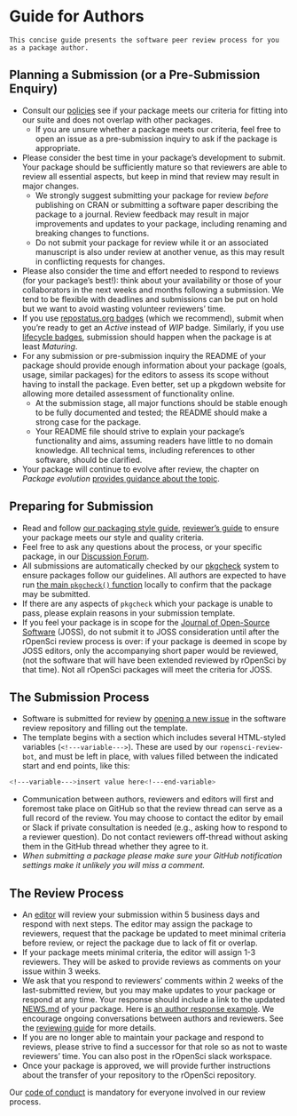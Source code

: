# Guide for Authors {#authors-guide}

```block
This concise guide presents the software peer review process for you as a package author.
```

## Planning a Submission (or a Pre-Submission Enquiry)

-   Consult our [policies](#policies) see if your package meets our criteria for fitting into our suite and does not overlap with other packages.
    -    If you are unsure whether a package meets our criteria, feel free to open an issue as a pre-submission inquiry to ask if the package is appropriate.
- Please consider the best time in your package's development to submit.  Your package should be sufficiently mature so that reviewers are able to review all essential aspects, but keep in mind that review may result in major changes.
    - We strongly suggest submitting your package for review _before_ publishing on CRAN or submitting a software paper describing the package to a journal. Review feedback may result in major improvements and updates to your package, including renaming and breaking changes to functions.
    -   Do not submit your package for review while it or an associated manuscript is also under review at another venue, as this may result in conflicting requests for changes.
- Please also consider the time and effort needed to respond to reviews (for your package's best!): think about your availability or those of your collaborators in the next weeks and months following a submission. We tend to be flexible with deadlines and submissions can be put on hold but we want to avoid wasting volunteer reviewers' time.
- If you use [repostatus.org badges](https://www.repostatus.org/) (which we recommend), submit when you're ready to get an _Active_ instead of _WIP_ badge. Similarly, if you use [lifecycle badges](https://www.tidyverse.org/lifecycle/), submission should happen when the package is at least _Maturing_.
- For any submission or pre-submission inquiry the README of your package should provide enough information about your package (goals, usage, similar packages) for the editors to assess its scope without having to install the package. Even better, set up a pkgdown website for allowing more detailed assessment of functionality online.
    - At the submission stage, all major functions should be stable enough to be fully documented and tested; the README should make a strong case for the package.
    - Your README file should strive to explain your package's functionality and aims, assuming readers have little to no domain knowledge. All technical tems, including references to other software, should be clarified.
- Your package will continue to evolve after review, the chapter on *Package evolution* [provides guidance about the topic](#evolution).

## Preparing for Submission

-   Read and follow [our packaging style guide](#building), [reviewer's guide](#preparereview) to ensure your package meets our style and quality criteria.
-   Feel free to ask any questions about the process, or your specific package, in our [Discussion Forum](https://discuss.ropensci.org).
-   All submissions are automatically checked by our [pkgcheck](https://docs.ropensci.org/pkgcheck/) system to ensure packages follow our guidelines. All authors are expected to have run [the main `pkgcheck()` function](https://docs.ropensci.org/pkgcheck/reference/pkgcheck.html) locally to confirm that the package may be submitted.
-   If there are any aspects of `pkgcheck` which your package is unable to pass, please explain reasons in your submission template.
-   If you feel your package is in scope for the
    [Journal of Open-Source Software](https://joss.theoj.org/) (JOSS), do not submit it to JOSS consideration until after the rOpenSci review process is over: if your package is deemed in scope by JOSS editors, only the accompanying short paper would be reviewed, (not the software that will have been extended reviewed by rOpenSci by that time). Not all rOpenSci packages will meet the criteria for JOSS.

## The Submission Process

-   Software is submitted for review by [opening a new issue](https://github.com/ropensci/software-review/issues/new/choose) in the software review repository and filling out the template.
- The template begins with a section which includes several HTML-styled variables (`<!---variable--->`). These are used by our `ropensci-review-bot`, and must be left in place, with values filled between the indicated start and end points, like this:
```bash
<!---variable--->insert value here<!---end-variable>
```
-   Communication between authors, reviewers and editors will first and foremost take place on GitHub so that the review thread can serve as a full record of the review. You may choose to contact the editor by email or Slack if private consultation is needed (e.g., asking how to respond to a reviewer question). Do not contact reviewers off-thread without asking them in the GitHub thread whether they agree to it.
- *When submitting a package please make sure your GitHub notification settings make it unlikely you will miss a comment.*

## The Review Process

-   An [editor](#editors) will review your submission within 5 business days and respond with next steps. The editor may assign the package to reviewers, request that the package be updated to meet minimal criteria before review, or reject the package due to lack of fit or overlap.
-   If your package meets minimal criteria, the editor will assign  1-3 reviewers. They will be asked to provide reviews as comments on your issue within 3 weeks.
-   We ask that you respond to reviewers' comments within 2 weeks of the last-submitted review, but you may make updates to your package or respond at any time. Your response should include a link to the updated [NEWS.md](#news) of your package. Here is [an author response example](https://github.com/ropensci/software-review/issues/160#issuecomment-355043656).  We encourage ongoing conversations between authors and reviewers. See the [reviewing guide](#reviewerguide) for more details.
-   If you are no longer able to maintain your package and respond to reviews, please strive to find a successor for that role so as not to waste reviewers' time. You can also post in the rOpenSci slack workspace.
-   Once your package is approved, we will provide further instructions about the transfer of your repository to the rOpenSci repository.

Our [code of conduct](#code-of-conduct) is mandatory for everyone involved in our review process.
